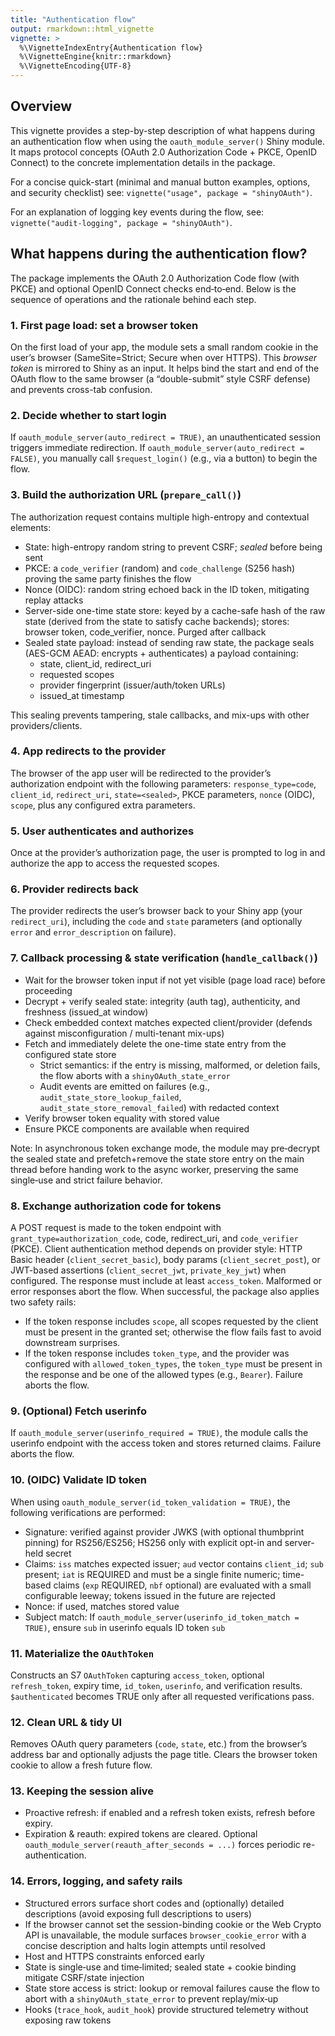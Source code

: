 ```yaml
---
title: "Authentication flow"
output: rmarkdown::html_vignette
vignette: >
  %\VignetteIndexEntry{Authentication flow}
  %\VignetteEngine{knitr::rmarkdown}
  %\VignetteEncoding{UTF-8}
---
```


## Overview

This vignette provides a step-by-step description of what happens during an authentication flow
when using the `oauth_module_server()` Shiny module. It maps protocol concepts (OAuth 2.0 Authorization Code + PKCE,
OpenID Connect) to the concrete implementation details in the package.

For a concise quick-start (minimal and manual button examples, options, and security checklist) see:
`vignette("usage", package = "shinyOAuth")`.

For an explanation of logging key events during the flow, see:
`vignette("audit-logging", package = "shinyOAuth")`.

## What happens during the authentication flow?

The package implements the OAuth 2.0 Authorization Code flow (with PKCE) and optional OpenID Connect checks end‑to‑end.
Below is the sequence of operations and the rationale behind each step.

### 1. First page load: set a browser token
On the first load of your app, the module sets a small random cookie in the user's browser (SameSite=Strict; Secure when over HTTPS).
This *browser token* is mirrored to Shiny as an input. It helps bind the start and end of the OAuth flow to the same browser
(a "double-submit" style CSRF defense) and prevents cross-tab confusion.

### 2. Decide whether to start login

If `oauth_module_server(auto_redirect = TRUE)`, an unauthenticated session triggers immediate redirection.
If `oauth_module_server(auto_redirect = FALSE)`, you manually call `$request_login()` (e.g., via a button) to begin the flow.

### 3. Build the authorization URL (`prepare_call()`)

The authorization request contains multiple high-entropy and contextual elements:

- State: high-entropy random string to prevent CSRF; *sealed* before being sent
- PKCE: a `code_verifier` (random) and `code_challenge` (S256 hash) proving the same party finishes the flow
- Nonce (OIDC): random string echoed back in the ID token, mitigating replay attacks
- Server-side one-time state store: keyed by a cache-safe hash of the raw state (derived from the state to satisfy cache backends); stores: browser token, code_verifier, nonce. Purged after callback
- Sealed state payload: instead of sending raw state, the package seals (AES-GCM AEAD: encrypts + authenticates) a payload containing:
  - state, client_id, redirect_uri
  - requested scopes
  - provider fingerprint (issuer/auth/token URLs)
  - issued_at timestamp

This sealing prevents tampering, stale callbacks, and mix-ups with other providers/clients.

### 4. App redirects to the provider

The browser of the app user will be redirected to the provider's authorization endpoint with the following parameters:
`response_type=code`, `client_id`, `redirect_uri`, `state=<sealed>`, PKCE parameters, `nonce` (OIDC), `scope`,
plus any configured extra parameters.

### 5. User authenticates and authorizes

Once at the provider's authorization page, the user is prompted to log in and authorize the app to access the requested scopes.

### 6. Provider redirects back

The provider redirects the user's browser back to your Shiny app (your `redirect_uri`),
including the `code` and `state` parameters (and optionally `error` and `error_description` on failure).

### 7. Callback processing & state verification (`handle_callback()`)

- Wait for the browser token input if not yet visible (page load race) before proceeding
- Decrypt + verify sealed state: integrity (auth tag), authenticity, and freshness (issued_at window)
- Check embedded context matches expected client/provider (defends against misconfiguration / multi-tenant mix-ups)
- Fetch and immediately delete the one-time state entry from the configured state store
  - Strict semantics: if the entry is missing, malformed, or deletion fails, the flow aborts with a `shinyOAuth_state_error`
  - Audit events are emitted on failures (e.g., `audit_state_store_lookup_failed`, `audit_state_store_removal_failed`) with redacted context
- Verify browser token equality with stored value
- Ensure PKCE components are available when required

Note: In asynchronous token exchange mode, the module may pre‑decrypt the sealed state and prefetch+remove 
the state store entry on the main thread before handing work to the async worker, 
preserving the same single‑use and strict failure behavior.

### 8. Exchange authorization code for tokens

A POST request is made to the token endpoint with `grant_type=authorization_code`, code, redirect_uri, and `code_verifier` (PKCE).
Client authentication method depends on provider style: HTTP Basic header (`client_secret_basic`), body params (`client_secret_post`), 
or JWT-based assertions (`client_secret_jwt`, `private_key_jwt`) when configured. The response must include at least `access_token`.
Malformed or error responses abort the flow. When successful, the package also applies two safety rails:

- If the token response includes `scope`, all scopes requested by the client must be present in the granted set; otherwise the flow fails fast to avoid downstream surprises.
- If the token response includes `token_type`, and the provider was configured with `allowed_token_types`, the
  `token_type` must be present in the response and be one of the allowed types (e.g., `Bearer`). Failure aborts the flow.

### 9. (Optional) Fetch userinfo

If `oauth_module_server(userinfo_required = TRUE)`,
the module calls the userinfo endpoint with the access token and stores returned claims.
Failure aborts the flow.

### 10. (OIDC) Validate ID token

When using `oauth_module_server(id_token_validation = TRUE)`, the following verifications
are performed:

- Signature: verified against provider JWKS (with optional thumbprint pinning) for RS256/ES256; HS256 only with explicit opt-in and server-held secret
- Claims: `iss` matches expected issuer; `aud` vector contains `client_id`; `sub` present; `iat` is REQUIRED and must be a single finite numeric; time-based claims (`exp` REQUIRED, `nbf` optional) are evaluated with a small configurable leeway; tokens issued in the future are rejected
- Nonce: if used, matches stored value
- Subject match: If `oauth_module_server(userinfo_id_token_match = TRUE)`, ensure `sub` in userinfo equals ID token `sub`

### 11. Materialize the `OAuthToken`

Constructs an S7 `OAuthToken` capturing `access_token`, optional `refresh_token`, expiry time, `id_token`, `userinfo`, and verification results.
`$authenticated` becomes TRUE only after all requested verifications pass.

### 12. Clean URL & tidy UI

Removes OAuth query parameters (`code`, `state`, etc.) from the browser's address bar and optionally adjusts the page title.
Clears the browser token cookie to allow a fresh future flow.

### 13. Keeping the session alive

- Proactive refresh: if enabled and a refresh token exists, refresh before expiry.
- Expiration & reauth: expired tokens are cleared. Optional `oauth_module_server(reauth_after_seconds = ...)` forces periodic re-authentication.

### 14. Errors, logging, and safety rails

- Structured errors surface short codes and (optionally) detailed descriptions (avoid exposing full descriptions to users)
- If the browser cannot set the session-binding cookie or the Web Crypto API is unavailable, the module surfaces `browser_cookie_error` with a concise description and halts login attempts until resolved
- Host and HTTPS constraints enforced early
- State is single‑use and time‑limited; sealed state + cookie binding mitigate CSRF/state injection
- State store access is strict: lookup or removal failures cause the flow to abort with a `shinyOAuth_state_error` to prevent replay/mix‑up
- Hooks (`trace_hook`, `audit_hook`) provide structured telemetry without exposing raw tokens
